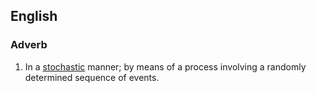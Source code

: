 ==English==

===Adverb===
{{en-adv}}

# In a [[stochastic]] manner; by means of a process involving a randomly determined sequence of events.